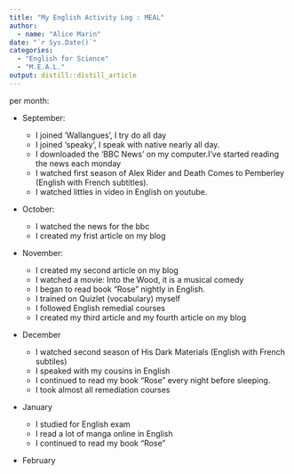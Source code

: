 ```yaml
---
title: "My English Activity Log : MEAL"
author:
  - name: "Alice Marin" 
date: "`r Sys.Date()`"
categories:
  - "English for Science"
  - "M.E.A.L."
output: distill::distill_article
---
```

per month:

* September:

  * I joined 'Wallangues', I try do all day
  * I joined 'speaky', I speak with native nearly all day.
  * I downloaded the 'BBC News' on my computer.I've started reading the news each monday
  * I watched first season of Alex Rider and Death Comes to Pemberley (English with French subtitles). 
  * I watched littles in video in English on youtube.

* October:

  * I watched the news for the bbc
  * I created my frist article on my blog
  
* November:

  * I created my second article on my blog
  * I watched a movie: Into the Wood, it is a musical comedy
  * I began to read book "Rose" nightly in English.
  * I trained on Quizlet (vocabulary) myself
  * I followed English remedial courses
  * I created my third article and my fourth article on my blog
  
* December

  * I watched second season of His Dark Materials (English with French subtiles)
  * I speaked with my cousins in English
  * I continued to read my book "Rose" every night before sleeping.
  * I took almost all remediation courses
  
* January
  
  * I studied for English exam
  * I read a lot of manga online in English
  * I continued to read my book "Rose"
  
* February

  




